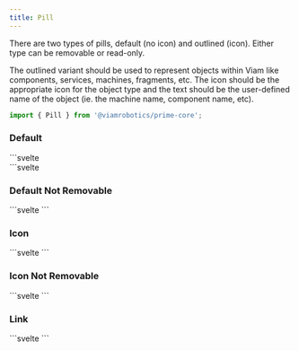 ```yaml
---
title: Pill
---
```



There are two types of pills, default (no icon) and outlined (icon). Either type can be removable or read-only.

The outlined variant should be used to represent objects within Viam like components, services, machines, fragments, etc. The icon should be the appropriate icon for the object type and the text should be the user-defined name of the object (ie. the machine name, component name, etc).

```ts
import { Pill } from '@viamrobotics/prime-core';
```

### Default

<Example>
  <div
    slot="component"
    class="flex flex-row gap-1.5"
  >
    <Pill value="Lion" />
    <Pill value="Tiger" />
    <Pill value="Bear" />
  </div>
  ```svelte
  <div
    slot="component"
    class="flex flex-row gap-1.5"
  >
    <Pill value="Lion" />
    <Pill value="Tiger" />
    <Pill value="Bear" />
  </div>
  ```svelte
</Example>

### Default Not Removable

<Example>
  <div
    slot="component"
    class="flex flex-row gap-1.5"
  >
    <Pill
      value="Lion"
      removable={false}
    />
    <Pill
      value="Tiger"
      removable={false}
    />
    <Pill
      value="Bear"
      removable={false}
    />
  </div>
  ```svelte
  <Pill
    value="Lion"
    removable={false}
  />
  <Pill
    value="Tiger"
    removable={false}
  />
  <Pill
    value="Bear"
    removable={false}
  />
  ```
</Example>

### Icon

<Example>
  <div
    slot="component"
    class="flex flex-row gap-1.5"
  >
    <Pill
      value="my-base"
      icon="viam-component"
    />
    <Pill
      value="my-movement-sensor"
      icon="viam-component"
    />
    <Pill
      value="my-nav-service"
      icon="viam-service"
    />
  </div>
  ```svelte
  <Pill
    value="my-base"
    icon="viam-component"
  />
  <Pill
    value="my-movement-sensor"
    icon="viam-component"
  />
  <Pill
    value="my-nav-service"
    icon="viam-service"
  />
  ```
</Example>

### Icon Not Removable

<Example>
  <div
    slot="component"
    class="flex flex-row gap-1.5"
  >
    <Pill
      value="my-base"
      icon="viam-component"
      removable={false}
    />
    <Pill
      value="my-movement-sensor"
      icon="viam-component"
      removable={false}
    />
    <Pill
      value="my-nav-service"
      icon="viam-service"
      removable={false}
    />
  </div>
  ```svelte
  <Pill
    value="my-base"
    icon="viam-component"
    removable={false}
  />
  <Pill
    value="my-movement-sensor"
    icon="viam-component"
    removable={false}
  />
  <Pill
    value="my-nav-service"
    icon="viam-service"
    removable={false}
  />
  ```
</Example>

### Link

<Example>
  <div
    slot="component"
    class="flex flex-row gap-1.5"
  >
    <Pill
      value="my-machine-123"
      icon="multiplication-box"
      href="https://i.imgur.com/aQCBxdr.png"
      removable={false}
    />
    <Pill
      value="target-self-example"
      href="https://i.imgur.com/aQCBxdr.png"
      target="_self"
      removable={false}
    />
  </div>
  ```svelte
  <Pill
    value="my-machine-123"
    icon="multiplication-box"
    href="https://i.imgur.com/aQCBxdr.png"
    removable={false}
  />
  <Pill
    value="target-self-example"
    href="https://i.imgur.com/aQCBxdr.png"
    target="_self"
    removable={false}
  />
  ```
</Example>
